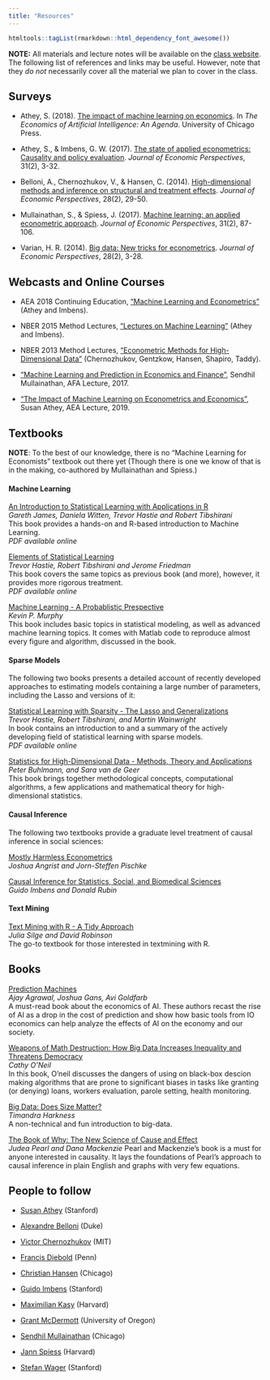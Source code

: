 ```yaml
---
title: "Resources"
---
```


```r
htmltools::tagList(rmarkdown::html_dependency_font_awesome())
```

__NOTE:__ All materials and lecture notes will be available on the [class website](https://huji-ml4econ.github.io/course-spring2019/lectures.html). The following list of references and links may be useful. However, note that they _do not_ necessarily cover all the material we plan to cover in the class.

## Surveys

* Athey, S. (2018). [The impact of machine learning on economics](https://www.nber.org/chapters/c14009.pdf). In _The Economics of Artificial Intelligence: An Agenda_. University of Chicago Press.  

* Athey, S., & Imbens, G. W. (2017). [The state of applied econometrics: Causality and policy evaluation](https://www.aeaweb.org/articles?id=10.1257/jep.31.2.3). _Journal of Economic Perspectives_, 31(2), 3-32.  

* Belloni, A., Chernozhukov, V., & Hansen, C. (2014). [High-dimensional methods and inference on structural and treatment effects](https://www.aeaweb.org/articles?id=10.1257/jep.28.2.29). _Journal of Economic Perspectives_, 28(2), 29-50.  

* Mullainathan, S., & Spiess, J. (2017). [Machine learning: an applied econometric approach](https://www.aeaweb.org/articles?id=10.1257/jep.31.2.87). _Journal of Economic Perspectives_, 31(2), 87-106.  

* Varian, H. R. (2014). [Big data: New tricks for econometrics](https://www.aeaweb.org/articles?id=10.1257/jep.28.2.3). _Journal of Economic Perspectives_, 28(2), 3-28.  


## Webcasts and Online Courses

* AEA 2018 Continuing Education, ["Machine Learning and Econometrics"](https://www.aeaweb.org/conference/cont-ed/2018-webcasts) (Athey and
Imbens).   

* NBER 2015 Method Lectures, ["Lectures on Machine Learning"](https://www.nber.org/econometrics_minicourse_2015/) (Athey and Imbens).  

* NBER 2013 Method Lectures, ["Econometric Methods for High-Dimensional Data"](https://www.nber.org/econometrics_minicourse_2013/) (Chernozhukov, Gentzkow, Hansen, Shapiro, Taddy).   

* ["Machine Learning and Prediction in Economics and Finance"](https://www.youtube.com/watch?v=xl3yQBhI6vY), Sendhil Mullainathan, AFA
Lecture, 2017.   

* ["The Impact of Machine Learning on Econometrics and Economics" ](https://www.aeaweb.org/webcasts/2019/aea-afa-joint-luncheon-impact-of-machine-learning), Susan Athey, AEA Lecture, 2019.  


## Textbooks

__NOTE__: To the best of our knowledge, there is no "Machine Learning for Economists" textbook out there yet (Though there is one we know of that is in the making, co-authored by Mullainathan and Spiess.)

#### __Machine Learning__

[An Introduction to Statistical Learning with Applications in R](http://www-bcf.usc.edu/~gareth/ISL) <br>
*Gareth James, Daniela Witten, Trevor Hastie and Robert Tibshirani* <br>
This book provides a hands-on and R-based introduction to Machine Learning. <br/>
_PDF available online_

[Elements of Statistical Learning](http://statweb.stanford.edu/~tibs/ElemStatLearn) <br>
*Trevor Hastie, Robert Tibshirani and Jerome Friedman* <br/>
This book covers the same topics as previous book (and more), however, it provides more rigorous treatment. <br>
_PDF available online_

[Machine Learning - A Probablistic Prespective](https://www.cs.ubc.ca/~murphyk/MLbook/)  
*Kevin P. Murphy*  
This book includes basic topics in statistical modeling, as well as advanced machine learning topics.  It comes with Matlab code to reproduce almost every figure and algorithm, discussed in the book.

#### __Sparse Models__

The following two books presents a detailed account of recently developed approaches to estimating models containing a large number of parameters, including the Lasso and versions of it: 

[Statistical Learning with Sparsity - The Lasso and Generalizations](https://web.stanford.edu/~hastie/StatLearnSparsity/)  
*Trevor Hastie, Robert Tibshirani, and Martin Wainwright*  
In book contains an introduction to and a summary of the actively developing field of statistical learning with sparse models.  
_PDF available online_

[Statistics for High-Dimensional Data - Methods, Theory and Applications](https://www.springer.com/gp/book/9783642201912)   
*Peter Buhlmann, and Sara van de Geer*  
This book brings together methodological concepts, computational algorithms, a
few applications and mathematical theory for high-dimensional statistics.  


#### __Causal Inference__

The following two textbooks provide a graduate level treatment of causal inference in social sciences:

[Mostly Harmless Econometrics](http://www.mostlyharmlesseconometrics.com/) <br/>
*Joshua Angrist and Jorn-Steffen Pischke*

[Causal Inference for Statistics, Social, and Biomedical Sciences](https://doi.org/10.1017/CBO9781139025751) <br/>
*Guido Imbens and Donald Rubin*


#### __Text Mining__

[Text Mining with R - A Tidy Approach](https://www.tidytextmining.com/)  
_Julia Silge and David Robinson_  
The go-to textbook for those interested in textmining with R.


## Books

[Prediction Machines](https://www.amazon.com/Prediction-Machines-Economics-Artificial-Intelligence/dp/1633695670)  
_Ajay Agrawal, Joshua Gans, Avi Goldfarb_  
A must-read book about the economics of AI. These authors recast the rise of AI as a drop in the cost of prediction and show how basic tools from IO economics can help analyze the effects of AI on the economy and our society. 


[Weapons of Math Destruction: How Big Data Increases Inequality and Threatens Democracy](https://www.amazon.com/Weapons-Math-Destruction-Increases-Inequality/dp/0553418815)  
_Cathy O'Neil_  
In this book, O'neil discusses the dangers of using on black-box descion making algorithms that are prone to significant biases in tasks like granting (or denying) loans, workers evaluation, parole setting, health monitoring.    

[Big Data: Does Size Matter?](https://www.amazon.com/Big-Data-Matter-Bloomsbury-Sigma-ebook/dp/B01AS2XZ2Y/ref=sr_1_1?s=books&ie=UTF8&qid=1548319043&sr=1-1&keywords=big+data+does+size+matter)  
_Timandra Harkness_  
A non-technical and fun introduction to big-data.


[The Book of Why: The New Science of Cause and Effect](https://www.amazon.com/Book-Why-Science-Cause-Effect/dp/046509760X)  
_Judea Pearl and Dana Mackenzie_
Pearl and Mackenzie's book is a must for anyone interested in causality. It lays the foundations of Pearl's approach to causal inference in plain English and graphs with very few equations.



## People to follow

* [Susan Athey](https://www.gsb.stanford.edu/faculty-research/faculty/susan-athey) (Stanford) [<i class="fa fa-twitter-square"></i> ](https://twitter.com/susan_athey)  

* [Alexandre Belloni](https://faculty.fuqua.duke.edu/~abn5/belloni-index.html) (Duke)  

* [Victor Chernozhukov](http://www.mit.edu/~vchern/) (MIT)  

* [Francis Diebold](https://www.sas.upenn.edu/~fdiebold/) (Penn) [<i class="fa fa-twitter-square"></i> ](https://twitter.com/FrancisDiebold)  

* [Christian Hansen](https://voices.uchicago.edu/christianhansen/) (Chicago)  

* [Guido Imbens](https://www.gsb.stanford.edu/faculty-research/faculty/guido-w-imbens) (Stanford)  

* [Maximilian Kasy](https://maxkasy.github.io/home/) (Harvard) [<i class="fa fa-twitter-square"></i> ](https://twitter.com/maxkasy)  

* [Grant McDermott](http://grantmcdermott.com/) (University of Oregon) [<i class="fa fa-twitter-square"></i> ](https://twitter.com/grant_mcdermott)  

* [Sendhil Mullainathan](https://www.chicagobooth.edu/faculty/directory/m/sendhil-mullainathan)   (Chicago) [<i class="fa fa-twitter-square"></i> ](https://twitter.com/m_sendhil)  

* [Jann Spiess](https://scholar.harvard.edu/spiess) (Harvard) [<i class="fa fa-twitter-square"></i> ](https://twitter.com/jannspiess)   

* [Stefan Wager](https://web.stanford.edu/~swager/index.html) (Stanford)  






